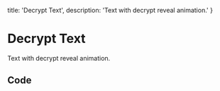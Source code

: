   title: 'Decrypt Text',
  description: 'Text with decrypt reveal animation.'
}


# Decrypt Text

<Description>
Text with decrypt reveal animation.
</Description>

<DemoContainer isRounded>
  <DecryptTextDemo />
</DemoContainer>

<DemoCodeBlock folder='decrypt-text' />

## Code

<FileSource path='/components/libary/decrypt-text.tsx' />
